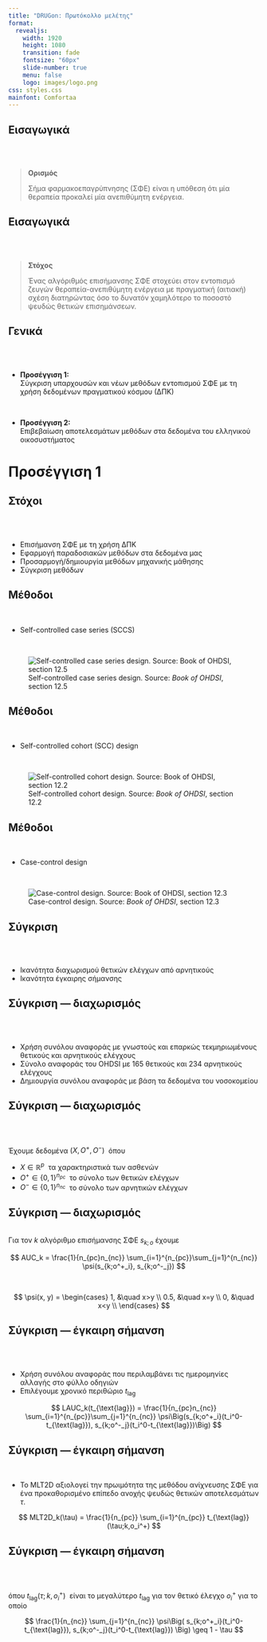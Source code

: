 ```yaml
---
title: "DRUGon: Πρωτόκολλο μελέτης"
format:
  revealjs:
    width: 1920
    height: 1080
    transition: fade
    fontsize: "60px"
    slide-number: true
    menu: false
    logo: images/logo.png
css: styles.css
mainfont: Comfortaa
---
```


## Εισαγωγικά

\
\

> **Ορισμός**
>
> Σήμα φαρμακοεπαγρύπνησης (ΣΦΕ) είναι η υπόθεση ότι μία θεραπεία προκαλεί μία ανεπιθύμητη ενέργεια.

## Εισαγωγικά

\
\

> **Στόχος**
>
> Ένας αλγόριθμός επισήμανσης ΣΦΕ στοχεύει στον εντοπισμό ζευγών θεραπεία-ανεπιθύμητη ενέργεια με πραγματική (αιτιακή)
> σχέση διατηρώντας όσο το δυνατόν χαμηλότερο το ποσοστό ψευδώς θετικών επισημάνσεων.

## Γενικά

\
\

* **Προσέγγιση 1:** 
\
Σύγκριση υπαρχουσών και νέων μεθόδων εντοπισμού ΣΦΕ με τη χρήση δεδομένων πραγματικού κόσμου (ΔΠΚ)

\

* **Προσέγγιση 2:** 
\
Επιβεβαίωση αποτελεσμάτων μεθόδων στα δεδομένα του ελληνικού οικοσυστήματος


# Προσέγγιση 1

## Στόχοι

\
\

* Επισήμανση ΣΦΕ με τη χρήση ΔΠΚ
* Εφαρμογή παραδοσιακών μεθόδων στα δεδομένα μας
* Προσαρμογή/δημιουργία μεθόδων μηχανικής μάθησης
* Σύγκριση μεθόδων

## Μέθοδοι

\

* Self-controlled case series (SCCS)

\

![Self-controlled case series design. Source: *Book of OHDSI*, section 12.5](images/selfControlledCaseSeries.png)

## Μέθοδοι

\

* Self-controlled cohort (SCC) design

\

![Self-controlled cohort design. Source: *Book of OHDSI*, section 12.2](images/selfControlledCohort.png)


## Μέθοδοι

\

* Case-control design

\

![Case-control design. Source: *Book of OHDSI*, section 12.3](images/caseControl.png)



## Σύγκριση

\
\

* Ικανότητα διαχωρισμού θετικών ελέγχων από αρνητικούς
* Ικανότητα έγκαιρης σήμανσης


## Σύγκριση --- διαχωρισμός

\
\

* Χρήση συνόλου αναφοράς με γνωστούς και επαρκώς τεκμηριωμένους θετικούς και αρνητικούς ελέγχους
* Σύνολο αναφοράς του OHDSI με 165 θετικούς και 234 αρνητικούς ελέγχους
* Δημιουργία συνόλου αναφοράς με βάση τα δεδομένα του νοσοκομείου


## Σύγκριση --- διαχωρισμός

\
\

Έχουμε δεδομένα $(X,O^+,O^-)$ \ όπου

* $X\in \mathbb{R}^p$ \ τα χαρακτηριστικά των ασθενών
* $O^+\in \{0,1\}^{n_{pc}}$ \ το σύνολο των θετικών ελέγχων
* $O^-\in \{0,1\}^{n_{nc}}$ \ το σύνολο των αρνητικών ελέγχων

## Σύγκριση --- διαχωρισμός

\
Για τον $k$ αλγόριθμο επισήμανσης ΣΦΕ $s_{k;o}$ έχουμε

$$
AUC_k = \frac{1}{n_{pc}n_{nc}} \sum_{i=1}^{n_{pc}}\sum_{j=1}^{n_{nc}} \psi(s_{k;o^+_i}, s_{k;o^-_j})
$$

\


$$
\psi(x, y) = 
     \begin{cases}
       1, &\quad x>y \\
       0.5, &\quad x=y \\
       0, &\quad x<y \\
     \end{cases}
$$

## Σύγκριση --- έγκαιρη σήμανση

\
\

* Χρήση συνόλου αναφοράς που περιλαμβάνει τις ημερομηνίες αλλαγής στο φύλλο οδηγιών
* Επιλέγουμε χρονικό περιθώριο $t_{\text{lag}}$

$$
LAUC_k(t_{\text{lag}}) =
\frac{1}{n_{pc}n_{nc}}
\sum_{i=1}^{n_{pc}}\sum_{j=1}^{n_{nc}}
\psi\Big(s_{k;o^+_i}(t_i^0-t_{\text{lag}}), s_{k;o^-_j}(t_i^0-t_{\text{lag}})\Big)
$$


## Σύγκριση --- έγκαιρη σήμανση

\

* Το MLT2D αξιολογεί την πρωιμότητα της μεθόδου ανίχνευσης ΣΦΕ για ένα προκαθορισμένο επίπεδο ανοχής ψευδώς θετικών
  αποτελεσμάτων $\tau$.

$$
MLT2D_k(\tau) = 
\frac{1}{n_{pc}}
\sum_{i=1}^{n_{pc}}
t_{\text{lag}}(\tau;k,o_i^+)
$$

## Σύγκριση --- έγκαιρη σήμανση

\
\

όπου $t_{\text{lag}}(\tau;k,o_i^+)$ \ είναι το μεγαλύτερο $t_{\text{lag}}$ για τον θετικό έλεγχο $o^+_i$ για το οποίο

$$
\frac{1}{n_{nc}}
\sum_{j=1}^{n_{nc}}
\psi\Big( s_{k;o^+_i}(t_i^0-t_{\text{lag}}), s_{k;o^-_j}(t_i^0-t_{\text{lag}}) \Big) \geq 1 - \tau
$$
